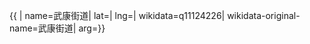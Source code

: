 {{ {{{1|PRC admin/showdata}}}|
name=武康街道|
lat=|
lng=|
wikidata=q11124226|
wikidata-original-name=武康街道|
arg={{{arg|}}}}}